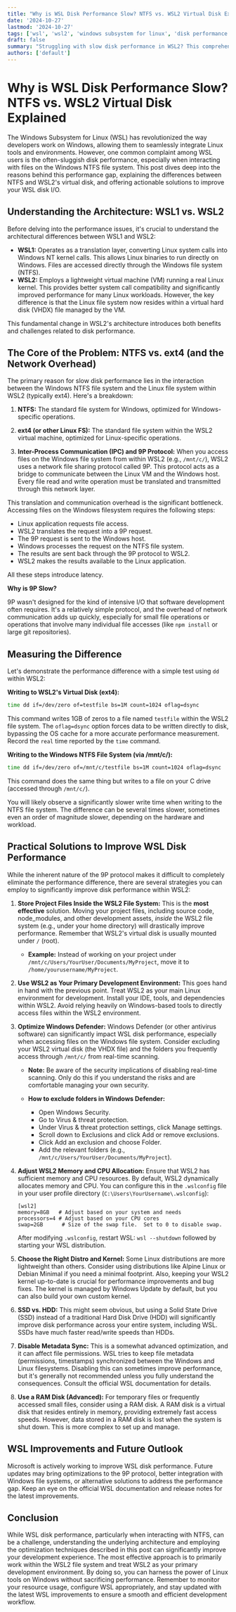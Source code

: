 ```yaml
---
title: "Why is WSL Disk Performance Slow? NTFS vs. WSL2 Virtual Disk Explained"
date: '2024-10-27'
lastmod: '2024-10-27'
tags: ['wsl', 'wsl2', 'windows subsystem for linux', 'disk performance', 'ntfs', 'virtual disk', 'performance optimization', 'linux', 'windows', 'ubuntu', 'debian']
draft: false
summary: "Struggling with slow disk performance in WSL2? This comprehensive guide explains the difference between NTFS and WSL2 virtual disks, explores the reasons for performance bottlenecks, and provides practical solutions to optimize your WSL experience."
authors: ['default']
---
```


# Why is WSL Disk Performance Slow? NTFS vs. WSL2 Virtual Disk Explained

The Windows Subsystem for Linux (WSL) has revolutionized the way developers work on Windows, allowing them to seamlessly integrate Linux tools and environments. However, one common complaint among WSL users is the often-sluggish disk performance, especially when interacting with files on the Windows NTFS file system. This post dives deep into the reasons behind this performance gap, explaining the differences between NTFS and WSL2's virtual disk, and offering actionable solutions to improve your WSL disk I/O.

## Understanding the Architecture: WSL1 vs. WSL2

Before delving into the performance issues, it's crucial to understand the architectural differences between WSL1 and WSL2:

*   **WSL1:** Operates as a translation layer, converting Linux system calls into Windows NT kernel calls. This allows Linux binaries to run directly on Windows. Files are accessed directly through the Windows file system (NTFS).
*   **WSL2:**  Employs a lightweight virtual machine (VM) running a real Linux kernel. This provides better system call compatibility and significantly improved performance for many Linux workloads. However, the key difference is that the Linux file system now resides within a virtual hard disk (VHDX) file managed by the VM.

This fundamental change in WSL2's architecture introduces both benefits and challenges related to disk performance.

## The Core of the Problem: NTFS vs. ext4 (and the Network Overhead)

The primary reason for slow disk performance lies in the interaction between the Windows NTFS file system and the Linux file system within WSL2 (typically ext4). Here's a breakdown:

1.  **NTFS:** The standard file system for Windows, optimized for Windows-specific operations.

2.  **ext4 (or other Linux FS):** The standard file system within the WSL2 virtual machine, optimized for Linux-specific operations.

3.  **Inter-Process Communication (IPC) and 9P Protocol:** When you access files on the Windows file system from within WSL2 (e.g., `/mnt/c/`), WSL2 uses a network file sharing protocol called 9P.  This protocol acts as a bridge to communicate between the Linux VM and the Windows host. Every file read and write operation must be translated and transmitted through this network layer.

This translation and communication overhead is the significant bottleneck. Accessing files on the Windows filesystem requires the following steps:

*   Linux application requests file access.
*   WSL2 translates the request into a 9P request.
*   The 9P request is sent to the Windows host.
*   Windows processes the request on the NTFS file system.
*   The results are sent back through the 9P protocol to WSL2.
*   WSL2 makes the results available to the Linux application.

All these steps introduce latency.

**Why is 9P Slow?**

9P wasn't designed for the kind of intensive I/O that software development often requires. It's a relatively simple protocol, and the overhead of network communication adds up quickly, especially for small file operations or operations that involve many individual file accesses (like `npm install` or large git repositories).

## Measuring the Difference

Let's demonstrate the performance difference with a simple test using `dd` within WSL2:

**Writing to WSL2's Virtual Disk (ext4):**

```bash
time dd if=/dev/zero of=testfile bs=1M count=1024 oflag=dsync
```

This command writes 1GB of zeros to a file named `testfile` within the WSL2 file system.  The `oflag=dsync` option forces data to be written directly to disk, bypassing the OS cache for a more accurate performance measurement.  Record the `real` time reported by the `time` command.

**Writing to the Windows NTFS File System (via /mnt/c/):**

```bash
time dd if=/dev/zero of=/mnt/c/testfile bs=1M count=1024 oflag=dsync
```

This command does the same thing but writes to a file on your C drive (accessed through `/mnt/c/`).

You will likely observe a significantly slower write time when writing to the NTFS file system. The difference can be several times slower, sometimes even an order of magnitude slower, depending on the hardware and workload.

## Practical Solutions to Improve WSL Disk Performance

While the inherent nature of the 9P protocol makes it difficult to completely eliminate the performance difference, there are several strategies you can employ to significantly improve disk performance within WSL2:

1.  **Store Project Files Inside the WSL2 File System:**  This is the **most effective** solution. Moving your project files, including source code, node_modules, and other development assets, *inside* the WSL2 file system (e.g., under your home directory) will drastically improve performance.  Remember that WSL2's virtual disk is usually mounted under `/` (root).

    *   **Example:** Instead of working on your project under `/mnt/c/Users/YourUser/Documents/MyProject`, move it to `/home/yourusername/MyProject`.

2.  **Use WSL2 as Your Primary Development Environment:** This goes hand in hand with the previous point.  Treat WSL2 as your main Linux environment for development. Install your IDE, tools, and dependencies within WSL2.  Avoid relying heavily on Windows-based tools to directly access files within the WSL2 environment.

3.  **Optimize Windows Defender:**  Windows Defender (or other antivirus software) can significantly impact WSL disk performance, especially when accessing files on the Windows file system.  Consider excluding your WSL2 virtual disk (the VHDX file) and the folders you frequently access through `/mnt/c/` from real-time scanning.

    *   **Note:** Be aware of the security implications of disabling real-time scanning.  Only do this if you understand the risks and are comfortable managing your own security.

    *   **How to exclude folders in Windows Defender:**
        *   Open Windows Security.
        *   Go to Virus & threat protection.
        *   Under Virus & threat protection settings, click Manage settings.
        *   Scroll down to Exclusions and click Add or remove exclusions.
        *   Click Add an exclusion and choose Folder.
        *   Add the relevant folders (e.g., `/mnt/c/Users/YourUser/Documents/MyProject`).

4.  **Adjust WSL2 Memory and CPU Allocation:**  Ensure that WSL2 has sufficient memory and CPU resources. By default, WSL2 dynamically allocates memory and CPU. You can configure this in the `.wslconfig` file in your user profile directory (`C:\Users\YourUsername\.wslconfig`):

    ```
    [wsl2]
    memory=8GB   # Adjust based on your system and needs
    processors=4 # Adjust based on your CPU cores
    swap=2GB      # Size of the swap file.  Set to 0 to disable swap.
    ```

    After modifying `.wslconfig`, restart WSL: `wsl --shutdown` followed by starting your WSL distribution.

5.  **Choose the Right Distro and Kernel:** Some Linux distributions are more lightweight than others.  Consider using distributions like Alpine Linux or Debian Minimal if you need a minimal footprint.  Also, keeping your WSL2 kernel up-to-date is crucial for performance improvements and bug fixes.  The kernel is managed by Windows Update by default, but you can also build your own custom kernel.

6.  **SSD vs. HDD:**  This might seem obvious, but using a Solid State Drive (SSD) instead of a traditional Hard Disk Drive (HDD) will significantly improve disk performance across your entire system, including WSL.  SSDs have much faster read/write speeds than HDDs.

7.  **Disable Metadata Sync:**  This is a somewhat advanced optimization, and it can affect file permissions.  WSL tries to keep file metadata (permissions, timestamps) synchronized between the Windows and Linux filesystems.  Disabling this can sometimes improve performance, but it's generally not recommended unless you fully understand the consequences.  Consult the official WSL documentation for details.

8.  **Use a RAM Disk (Advanced):** For temporary files or frequently accessed small files, consider using a RAM disk.  A RAM disk is a virtual disk that resides entirely in memory, providing extremely fast access speeds.  However, data stored in a RAM disk is lost when the system is shut down.  This is more complex to set up and manage.

## WSL Improvements and Future Outlook

Microsoft is actively working to improve WSL disk performance. Future updates may bring optimizations to the 9P protocol, better integration with Windows file systems, or alternative solutions to address the performance gap.  Keep an eye on the official WSL documentation and release notes for the latest improvements.

## Conclusion

While WSL disk performance, particularly when interacting with NTFS, can be a challenge, understanding the underlying architecture and employing the optimization techniques described in this post can significantly improve your development experience. The most effective approach is to primarily work within the WSL2 file system and treat WSL2 as your primary development environment. By doing so, you can harness the power of Linux tools on Windows without sacrificing performance. Remember to monitor your resource usage, configure WSL appropriately, and stay updated with the latest WSL improvements to ensure a smooth and efficient development workflow.